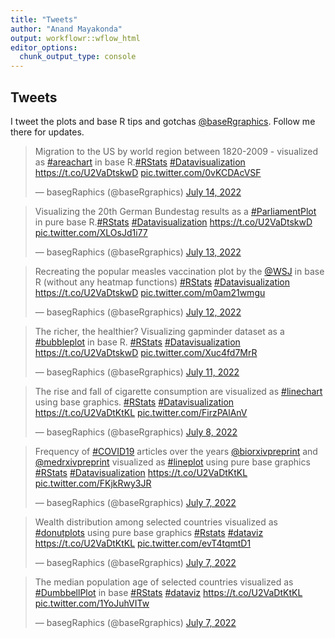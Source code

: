 ```yaml
---
title: "Tweets"
author: "Anand Mayakonda"
output: workflowr::wflow_html
editor_options:
  chunk_output_type: console
---
```


## Tweets

I tweet the plots and base R tips and gotchas [@baseRgraphics](https://twitter.com/baseRgraphics). Follow me there for updates.


<blockquote class="twitter-tweet"><p lang="en" dir="ltr">Migration to the US by world region between 1820-2009 - visualized as <a href="https://twitter.com/hashtag/areachart?src=hash&amp;ref_src=twsrc%5Etfw">#areachart</a> in base R.<a href="https://twitter.com/hashtag/RStats?src=hash&amp;ref_src=twsrc%5Etfw">#RStats</a> <a href="https://twitter.com/hashtag/Datavisualization?src=hash&amp;ref_src=twsrc%5Etfw">#Datavisualization</a> <a href="https://t.co/U2VaDtskwD">https://t.co/U2VaDtskwD</a> <a href="https://t.co/0vKCDAcVSF">pic.twitter.com/0vKCDAcVSF</a></p>&mdash; basegRaphics (@baseRgraphics) <a href="https://twitter.com/baseRgraphics/status/1547524376911720448?ref_src=twsrc%5Etfw">July 14, 2022</a></blockquote> <script async src="https://platform.twitter.com/widgets.js" charset="utf-8"></script>

<blockquote class="twitter-tweet"><p lang="en" dir="ltr">Visualizing the 20th German Bundestag results as a <a href="https://twitter.com/hashtag/ParliamentPlot?src=hash&amp;ref_src=twsrc%5Etfw">#ParliamentPlot</a> in pure base R.<a href="https://twitter.com/hashtag/RStats?src=hash&amp;ref_src=twsrc%5Etfw">#RStats</a> <a href="https://twitter.com/hashtag/Datavisualization?src=hash&amp;ref_src=twsrc%5Etfw">#Datavisualization</a> <a href="https://t.co/U2VaDtskwD">https://t.co/U2VaDtskwD</a> <a href="https://t.co/XLOsJd1i77">pic.twitter.com/XLOsJd1i77</a></p>&mdash; basegRaphics (@baseRgraphics) <a href="https://twitter.com/baseRgraphics/status/1547188076736262144?ref_src=twsrc%5Etfw">July 13, 2022</a></blockquote> <script async src="https://platform.twitter.com/widgets.js" charset="utf-8"></script>

<blockquote class="twitter-tweet"><p lang="en" dir="ltr">Recreating the popular measles vaccination plot by the <a href="https://twitter.com/WSJ?ref_src=twsrc%5Etfw">@WSJ</a> in base R (without any heatmap functions) <a href="https://twitter.com/hashtag/RStats?src=hash&amp;ref_src=twsrc%5Etfw">#RStats</a> <a href="https://twitter.com/hashtag/Datavisualization?src=hash&amp;ref_src=twsrc%5Etfw">#Datavisualization</a> <a href="https://t.co/U2VaDtskwD">https://t.co/U2VaDtskwD</a> <a href="https://t.co/m0am21wmgu">pic.twitter.com/m0am21wmgu</a></p>&mdash; basegRaphics (@baseRgraphics) <a href="https://twitter.com/baseRgraphics/status/1546803651552808961?ref_src=twsrc%5Etfw">July 12, 2022</a></blockquote> <script async src="https://platform.twitter.com/widgets.js" charset="utf-8"></script>

<blockquote class="twitter-tweet"><p lang="en" dir="ltr">The richer, the healthier? Visualizing gapminder dataset as a <a href="https://twitter.com/hashtag/bubbleplot?src=hash&amp;ref_src=twsrc%5Etfw">#bubbleplot</a> in base R. <a href="https://twitter.com/hashtag/RStats?src=hash&amp;ref_src=twsrc%5Etfw">#RStats</a> <a href="https://twitter.com/hashtag/Datavisualization?src=hash&amp;ref_src=twsrc%5Etfw">#Datavisualization</a> <a href="https://t.co/U2VaDtskwD">https://t.co/U2VaDtskwD</a> <a href="https://t.co/Xuc4fd7MrR">pic.twitter.com/Xuc4fd7MrR</a></p>&mdash; basegRaphics (@baseRgraphics) <a href="https://twitter.com/baseRgraphics/status/1546416753961340929?ref_src=twsrc%5Etfw">July 11, 2022</a></blockquote> <script async src="https://platform.twitter.com/widgets.js" charset="utf-8"></script>

<blockquote class="twitter-tweet"><p lang="en" dir="ltr">The rise and fall of cigarette consumption are visualized as <a href="https://twitter.com/hashtag/linechart?src=hash&amp;ref_src=twsrc%5Etfw">#linechart</a> using base graphics. <a href="https://twitter.com/hashtag/RStats?src=hash&amp;ref_src=twsrc%5Etfw">#RStats</a> <a href="https://twitter.com/hashtag/Datavisualization?src=hash&amp;ref_src=twsrc%5Etfw">#Datavisualization</a> <a href="https://t.co/U2VaDtKtKL">https://t.co/U2VaDtKtKL</a> <a href="https://t.co/FirzPAlAnV">pic.twitter.com/FirzPAlAnV</a></p>&mdash; basegRaphics (@baseRgraphics) <a href="https://twitter.com/baseRgraphics/status/1545405789535612928?ref_src=twsrc%5Etfw">July 8, 2022</a></blockquote> <script async src="https://platform.twitter.com/widgets.js" charset="utf-8"></script>

<blockquote class="twitter-tweet"><p lang="en" dir="ltr">Frequency of <a href="https://twitter.com/hashtag/COVID19?src=hash&amp;ref_src=twsrc%5Etfw">#COVID19</a> articles over the years <a href="https://twitter.com/biorxivpreprint?ref_src=twsrc%5Etfw">@biorxivpreprint</a> and <a href="https://twitter.com/medrxivpreprint?ref_src=twsrc%5Etfw">@medrxivpreprint</a> visualized as <a href="https://twitter.com/hashtag/lineplot?src=hash&amp;ref_src=twsrc%5Etfw">#lineplot</a> using pure base graphics <a href="https://twitter.com/hashtag/RStats?src=hash&amp;ref_src=twsrc%5Etfw">#RStats</a> <a href="https://twitter.com/hashtag/Datavisualization?src=hash&amp;ref_src=twsrc%5Etfw">#Datavisualization</a> <a href="https://t.co/U2VaDtKtKL">https://t.co/U2VaDtKtKL</a> <a href="https://t.co/FKjkRwy3JR">pic.twitter.com/FKjkRwy3JR</a></p>&mdash; basegRaphics (@baseRgraphics) <a href="https://twitter.com/baseRgraphics/status/1544924464353525760?ref_src=twsrc%5Etfw">July 7, 2022</a></blockquote> <script async src="https://platform.twitter.com/widgets.js" charset="utf-8"></script>

<blockquote class="twitter-tweet"><p lang="en" dir="ltr">Wealth distribution among selected countries visualized as <a href="https://twitter.com/hashtag/donutplots?src=hash&amp;ref_src=twsrc%5Etfw">#donutplots</a> using pure base graphics <a href="https://twitter.com/hashtag/Rstats?src=hash&amp;ref_src=twsrc%5Etfw">#Rstats</a> <a href="https://twitter.com/hashtag/dataviz?src=hash&amp;ref_src=twsrc%5Etfw">#dataviz</a> <a href="https://t.co/U2VaDtKtKL">https://t.co/U2VaDtKtKL</a> <a href="https://t.co/evT4tqmtD1">pic.twitter.com/evT4tqmtD1</a></p>&mdash; basegRaphics (@baseRgraphics) <a href="https://twitter.com/baseRgraphics/status/1544920043078975488?ref_src=twsrc%5Etfw">July 7, 2022</a></blockquote> <script async src="https://platform.twitter.com/widgets.js" charset="utf-8"></script>

<blockquote class="twitter-tweet"><p lang="en" dir="ltr">The median population age of selected countries visualized as <a href="https://twitter.com/hashtag/DumbbellPlot?src=hash&amp;ref_src=twsrc%5Etfw">#DumbbellPlot</a> in base <a href="https://twitter.com/hashtag/RStats?src=hash&amp;ref_src=twsrc%5Etfw">#RStats</a> <a href="https://twitter.com/hashtag/dataviz?src=hash&amp;ref_src=twsrc%5Etfw">#dataviz</a> <a href="https://t.co/U2VaDtKtKL">https://t.co/U2VaDtKtKL</a> <a href="https://t.co/1YoJuhVITw">pic.twitter.com/1YoJuhVITw</a></p>&mdash; basegRaphics (@baseRgraphics) <a href="https://twitter.com/baseRgraphics/status/1544919025800847360?ref_src=twsrc%5Etfw">July 7, 2022</a></blockquote> <script async src="https://platform.twitter.com/widgets.js" charset="utf-8"></script>
